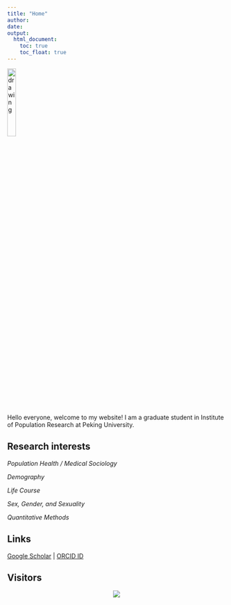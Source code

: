 ```yaml
---
title: "Home"
author: 
date: 
output: 
  html_document:
    toc: true
    toc_float: true
---
```


<div align="center">
<img src="https://raw.githubusercontent.com/Pixaoxiuxia/blog-figs/main/picgo/202211162141087.png" alt="drawing" width="20%" />
</div>

Hello everyone, welcome to my website! I am a graduate student in Institute of Population Research at Peking University.

## Research interests
*Population Health / Medical Sociology*

*Demography*

*Life Course*

*Sex, Gender, and Sexuality*

*Quantitative Methods*

## Links
[Google Scholar](https://scholar.google.com/citations?view_op=list_works&hl=zh-CN&hl=zh-CN&user=ALw8qQoAAAAJ) | [ORCID ID](https://orcid.org/my-orcid?orcid=0000-0003-0074-6083)

## Visitors

<div align="center">
<a href="http://www.clustrmaps.com/map/Xiyuanhu.com" title="Visit tracker for Xiyuanhu.com"><img src="//www.clustrmaps.com/map_v2.png?d=JeS4VgmGgLKDlUfIVNRKHjKDibLLvggRaAMWx15_ZLw" /></a>
